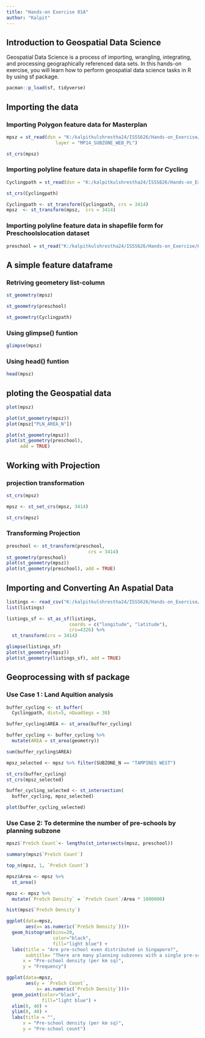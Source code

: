 ```yaml
---
title: "Hands-on Exercise 01A"
author: "Kalpit"
---
```


## Introduction to Geospatial Data Science

Geospatial Data Science is a process of importing, wrangling, integrating, and processing geographically referenced data sets. In this hands-on exercise, you will learn how to perform geospatial data science tasks in R by using sf package.

```r
pacman::p_load(sf, tidyverse)
```

## Importing the data

### Importing Polygon feature data for Masterplan

```r
mpsz = st_read(dsn = "K:/kalpitkulshrestha24/ISSS626/Hands-on_Exercise/Hands-on_EX01/data/geospatial/MasterPlan2014SubzoneBoundaryWebSHP", 
                  layer = "MP14_SUBZONE_WEB_PL")

```
```r
st_crs(mpsz)
```
### Importing polyline feature data in shapefile form for Cycling

```r
Cyclingpath = st_read(dsn = "K:/kalpitkulshrestha24/ISSS626/Hands-on_Exercise/Hands-on_EX01/data/geospatial/CyclingPath_Apr2025", layer = "CyclingPathGazette")

```
```r
st_crs(Cyclingpath)
```
```r
Cyclingpath <- st_transform(Cyclingpath, crs = 3414)
mpsz  <- st_transform(mpsz,  crs = 3414)
```







### Importing polyline feature data in shapefile form for Preschoolslocation dataset

```r
preschool = st_read("K:/kalpitkulshrestha24/ISSS626/Hands-on_Exercise/Hands-on_EX01/data/geospatial/PreSchoolslocation/PreSchoolslocation.kml")
```

## A simple feature dataframe

### Retriving geometery list-column

```r
st_geometry(mpsz)
```

```r
st_geometry(preschool)
```

```r
st_geometry(Cyclingpath)
```

### Using glimpse() funtion

```r
glimpse(mpsz)
```

### Using head() funtion

```r
head(mpsz)
```

## ploting the Geospatial data

```r
plot(mpsz)
```

```r
plot(st_geometry(mpsz))
plot(mpsz["PLN_AREA_N"])
```

```r
plot(st_geometry(mpsz))
plot(st_geometry(preschool), 
     add = TRUE)
```

## Working with Projection

### projection transformation

```r
st_crs(mpsz)
```

```r
mpsz <- st_set_crs(mpsz, 3414)
```

```r
st_crs(mpsz)
```

### Transforming Projection

```r
preschool <- st_transform(preschool, 
                              crs = 3414)
st_geometry(preschool)
plot(st_geometry(mpsz))
plot(st_geometry(preschool), add = TRUE)
```

## Importing and Converting An Aspatial Data

```r
listings <- read_csv("K:/kalpitkulshrestha24/ISSS626/Hands-on_Exercise/Hands-on_EX01/data/aspatial/listings.csv")
list(listings)
```

```r
listings_sf <- st_as_sf(listings, 
                       coords = c("longitude", "latitude"),
                       crs=4326) %>%
  st_transform(crs = 3414)
```

```r
glimpse(listings_sf)
plot(st_geometry(mpsz))
plot(st_geometry(listings_sf), add = TRUE)
```

## Geoprocessing with sf package

### Use Case 1 : Land Aquition analysis

```r
buffer_cycling <- st_buffer(
  Cyclingpath, dist=5, nQuadSegs = 30)
```

```r
buffer_cycling$AREA <- st_area(buffer_cycling)
```

```r
buffer_cycling <- buffer_cycling %>%
  mutate(AREA = st_area(geometry))
```

```r
sum(buffer_cycling$AREA)
```

```r
mpsz_selected <- mpsz %>% filter(SUBZONE_N == "TAMPINES WEST") 
```

```r
st_crs(buffer_cycling)
st_crs(mpsz_selected)
```

```r
buffer_cycling_selected <- st_intersection(
  buffer_cycling, mpsz_selected)
```

```r
plot(buffer_cycling_selected)
```

### Use Case 2: To determine the number of pre-schools by planning subzone
```r
mpsz$`PreSch Count`<- lengths(st_intersects(mpsz, preschool))
```

```r
summary(mpsz$`PreSch Count`)
```

```r
top_n(mpsz, 1, `PreSch Count`)
```
```r
mpsz$Area <- mpsz %>%
  st_area()
```

```r
mpsz <- mpsz %>%
  mutate(`PreSch Density` = `PreSch Count`/Area * 1000000)
```

```r
hist(mpsz$`PreSch Density`)
```

```r
ggplot(data=mpsz, 
       aes(x= as.numeric(`PreSch Density`)))+
  geom_histogram(bins=20, 
                 color="black", 
                 fill="light blue") +
  labs(title = "Are pre-school even distributed in Singapore?",
       subtitle= "There are many planning subzones with a single pre-school, on the other hand, \nthere are seven planning subzones with at least 30 or more pre-schools",
      x = "Pre-school density (per km sq)",
      y = "Frequency")
```



```r
ggplot(data=mpsz, 
       aes(y = `PreSch Count`, 
           x= as.numeric(`PreSch Density`)))+
  geom_point(color="black", 
             fill="light blue") +
  xlim(0, 40) +
  ylim(0, 40) +
  labs(title = "",
      x = "Pre-school density (per km sq)",
      y = "Pre-school count")
```









